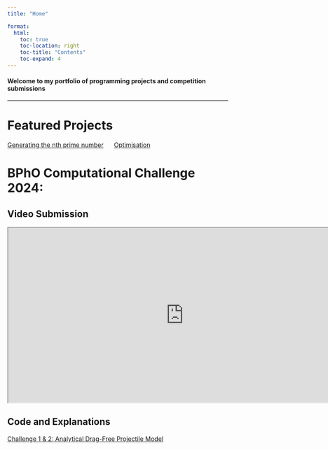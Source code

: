 ```yaml
---
title: "Home"

format:
  html:
    toc: true
    toc-location: right
    toc-title: "Contents"
    toc-expand: 4
---
```

<h4> Welcome to my portfolio of programming projects and competition submissions</h4>

<hr>

# Featured Projects

<nav>
  <ul style="list-style-type:none; padding:0">
    <li style="display:inline; margin-right: 20px;"><a href="/posts/primes.html">Generating the nth prime number</a></li>
    <li style="display:inline; margin-right: 20px;"><a href="/posts/optimisation.html">Optimisation</a></li>
  </ul>
</nav>

# BPhO Computational Challenge 2024:

## Video Submission

<iframe width="800" height="400"
src="https://www.youtube.com/embed/ViT6NdrrbJo">
</iframe>

## Code and Explanations

<nav>
  <ul style="list-style-type:none; padding:0">
    <li style="display:inline; margin-right: 20px;"><a href="/posts/cchallenge1.html">Challenge 1 & 2: Analytical Drag-Free Projectile Model</a></li>
  </ul>
</nav>
